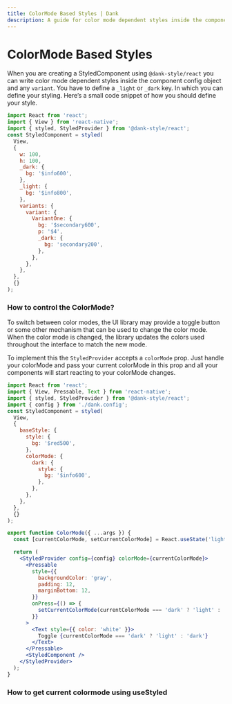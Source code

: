 ```yaml
---
title: ColorMode Based Styles | Dank
description: A guide for color mode dependent styles inside the component config .
---
```



<Meta title="api/ColorMode Based Styles" />


# ColorMode Based Styles

When you are creating a StyledComponent using `@dank-style/react` you can write color mode dependent styles inside the component config object and any `variant`. You have to define a `_light` or `_dark` key. In which you can define your styling. Here’s a small code snippet of how you should define your style.

```jsx
import React from 'react';
import { View } from 'react-native';
import { styled, StyledProvider } from '@dank-style/react';
const StyledComponent = styled(
  View,
  {
    w: 100,
    h: 100,
    _dark: {
      bg: '$info600',
    },
    _light: {
      bg: '$info800',
    },
    variants: {
      variant: {
        VariantOne: {
          bg: '$secondary600',
          p: '$4',
          _dark: {
            bg: 'secondary200',
          },
        },
      },
    },
  },
  {}
);
```

### How to control the ColorMode?

To switch between color modes, the UI library may provide a toggle button or some other mechanism that can be used to change the color mode. When the color mode is changed, the library updates the colors used throughout the interface to match the new mode.

To implement this the `StyledProvider` accepts a `colorMode` prop. Just handle your colorMode and pass your current colorMode in this prop and all your components will start reacting to your colorMode changes.

```jsx
import React from 'react';
import { View, Pressable, Text } from 'react-native';
import { styled, StyledProvider } from '@dank-style/react';
import { config } from './dank.config';
const StyledComponent = styled(
  View,
  {
    baseStyle: {
      style: {
        bg: '$red500',
      },
      colorMode: {
        dark: {
          style: {
            bg: '$info600',
          },
        },
      },
    },
  },
  {}
);

export function ColorMode({ ...args }) {
  const [currentColorMode, setCurrentColorMode] = React.useState('light');

  return (
    <StyledProvider config={config} colorMode={currentColorMode}>
      <Pressable
        style={{
          backgroundColor: 'gray',
          padding: 12,
          marginBottom: 12,
        }}
        onPress={() => {
          setCurrentColorMode(currentColorMode === 'dark' ? 'light' : 'dark');
        }}
      >
        <Text style={{ color: 'white' }}>
          Toggle {currentColorMode === 'dark' ? 'light' : 'dark'}
        </Text>
      </Pressable>
      <StyledComponent />
    </StyledProvider>
  );
}
```

### How to get current colormode using useStyled

```jsx

```

<Canvas>
  <Story id="api-stories-colormode--color-mode" />
</Canvas>
